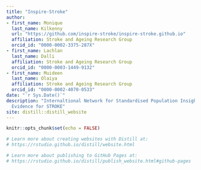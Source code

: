 ```yaml
---
title: "Inspire-Stroke"
author:
- first_name: Monique
  last_name: Kilkenny
  url: "https://github.com/inspire-stroke/inspire-stroke.github.io"
  affiliation: Stroke and Ageing Research Group
  orcid_id: "0000-0002-3375-287X"
- first_name: Lachlan
  last_name: Dalli
  affiliation: Stroke and Ageing Research Group
  orcid_id: "0000-0003-1449-9132"
- first_name: Muideen
  last_name: Olaiya
  affiliation: Stroke and Ageing Research Group
  orcid_id: "0000-0002-4070-0533"
date: "`r Sys.Date()`"
description: "Internaltional Network for Standardised Population Insights and Real-world
  Evidence for STROKE"
site: distill::distill_website
---
```


```r
knitr::opts_chunk$set(echo = FALSE)

# Learn more about creating websites with Distill at:
# https://rstudio.github.io/distill/website.html

# Learn more about publishing to GitHub Pages at:
# https://rstudio.github.io/distill/publish_website.html#github-pages

```

